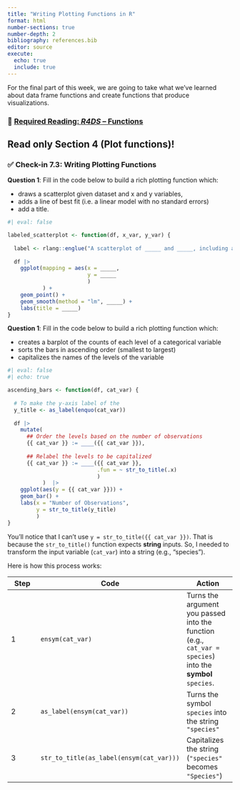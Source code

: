 ```yaml
---
title: "Writing Plotting Functions in R"
format: html
number-sections: true
number-depth: 2
bibliography: references.bib
editor: source
execute: 
  echo: true
  include: true
---
```


For the final part of this week, we are going to take what we've learned about data frame functions and create functions that produce visualizations.

### 📖 [Required Reading: *R4DS* -- Functions](https://r4ds.hadley.nz/functions#plot-functions)

::: callout-caution
# Read only Section 4 (Plot functions)!
:::

### ✅ **Check-in 7.3: Writing Plotting Functions**

**Question 1**: Fill in the code below to build a rich plotting function which:

-   draws a scatterplot given dataset and x and y variables,
-   adds a line of best fit (i.e. a linear model with no standard errors)
-   add a title.

```r
#| eval: false

labeled_scatterplot <- function(df, x_var, y_var) {
  
  label <- rlang::englue("A scatterplot of _____ and _____, including a line of best fit.")
  
  df |> 
    ggplot(mapping = aes(x = _____, 
                         y = _____
                         )
           ) + 
    geom_point() + 
    geom_smooth(method = "lm", _____) +
    labs(title = _____)
}
```

**Question 1**: Fill in the code below to build a rich plotting function which:

-   creates a barplot of the counts of each level of a categorical variable
-   sorts the bars in ascending order (smallest to largest)
-   capitalizes the names of the levels of the variable

```r
#| eval: false
#| echo: true

ascending_bars <- function(df, cat_var) {
  
  # To make the y-axis label of the 
  y_title <- as_label(enquo(cat_var))
  
  df |> 
    mutate(
      ## Order the levels based on the number of observations
      {{ cat_var }} := ____({{ cat_var }}),
      
      ## Relabel the levels to be capitalized 
      {{ cat_var }} := ____({{ cat_var }}, 
                            .fun = ~ str_to_title(.x)
                            )
           )  |>
    ggplot(aes(y = {{ cat_var }})) +
    geom_bar() +
    labs(x = "Number of Observations",
         y = str_to_title(y_title)
         )
}
```

<!-- (A) `fct_infreq` -- orders levels based on number of observations (largest first) -->
<!-- (B) `fct_relabel` -- uses a function to do the relabeling -->

::: callout-tip
You'll notice that I can't use `y = str_to_title({{ cat_var }})`. That is because the `str_to_title()` function expects **string** inputs. So, I needed to transform the input variable (`cat_var`) into a string (e.g., "species").

Here is how this process works:

| Step | Code | Action |
|--------------|----------------------------|------------------|
| 1 | `ensym(cat_var)` | Turns the argument you passed into the function (e.g., `cat_var = species`) into the **symbol** `species`. |
| 2 | `as_label(ensym(cat_var))` | Turns the symbol `species` into the string `"species"` |
| 3 | `str_to_title(as_label(ensym(cat_var)))` | Capitalizes the string (`"species"` becomes `"Species"`) |
:::
